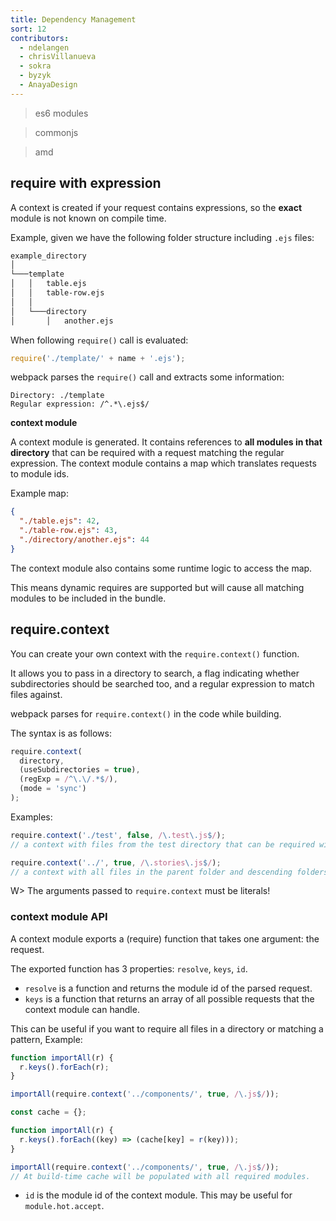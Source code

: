 ```yaml
---
title: Dependency Management
sort: 12
contributors:
  - ndelangen
  - chrisVillanueva
  - sokra
  - byzyk
  - AnayaDesign
---
```


> es6 modules

> commonjs

> amd

## require with expression

A context is created if your request contains expressions, so the **exact** module is not known on compile time.

Example, given we have the following folder structure including `.ejs` files:

```bash
example_directory
│
└───template
│   │   table.ejs
│   │   table-row.ejs
│   │
│   └───directory
│       │   another.ejs
```

When following `require()` call is evaluated:

```javascript
require('./template/' + name + '.ejs');
```

webpack parses the `require()` call and extracts some information:

```code
Directory: ./template
Regular expression: /^.*\.ejs$/
```

**context module**

A context module is generated. It contains references to **all modules in that directory** that can be required with a request matching the regular expression. The context module contains a map which translates requests to module ids.

Example map:

```json
{
  "./table.ejs": 42,
  "./table-row.ejs": 43,
  "./directory/another.ejs": 44
}
```

The context module also contains some runtime logic to access the map.

This means dynamic requires are supported but will cause all matching modules to be included in the bundle.

## require.context

You can create your own context with the `require.context()` function.

It allows you to pass in a directory to search, a flag indicating whether subdirectories should be searched
too, and a regular expression to match files against.

webpack parses for `require.context()` in the code while building.

The syntax is as follows:

```javascript
require.context(
  directory,
  (useSubdirectories = true),
  (regExp = /^\.\/.*$/),
  (mode = 'sync')
);
```

Examples:

```javascript
require.context('./test', false, /\.test\.js$/);
// a context with files from the test directory that can be required with a request ending with `.test.js`.
```

```javascript
require.context('../', true, /\.stories\.js$/);
// a context with all files in the parent folder and descending folders ending with `.stories.js`.
```

W> The arguments passed to `require.context` must be literals!

### context module API

A context module exports a (require) function that takes one argument: the request.

The exported function has 3 properties: `resolve`, `keys`, `id`.

- `resolve` is a function and returns the module id of the parsed request.
- `keys` is a function that returns an array of all possible requests that the context module can handle.

This can be useful if you want to require all files in a directory or matching a pattern, Example:

```javascript
function importAll(r) {
  r.keys().forEach(r);
}

importAll(require.context('../components/', true, /\.js$/));
```

```javascript
const cache = {};

function importAll(r) {
  r.keys().forEach((key) => (cache[key] = r(key)));
}

importAll(require.context('../components/', true, /\.js$/));
// At build-time cache will be populated with all required modules.
```

- `id` is the module id of the context module. This may be useful for `module.hot.accept`.
